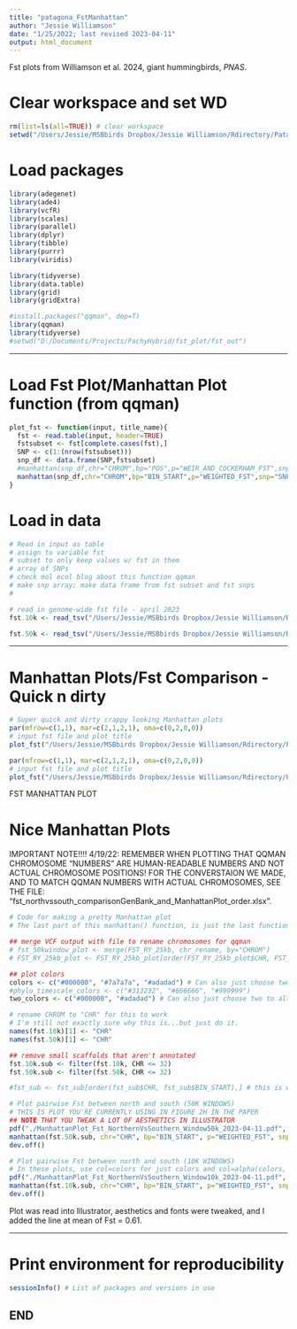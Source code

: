 ```yaml
---
title: "patagona_FstManhattan"
author: "Jessie Williamson"
date: "1/25/2022; last revised 2023-04-11"
output: html_document
---
```


Fst plots from Williamson et al. 2024, giant hummingbirds, *PNAS*. 

# Clear workspace and set WD
```R
rm(list=ls(all=TRUE)) # clear workspace 
setwd("/Users/Jessie/MSBbirds Dropbox/Jessie Williamson/Rdirectory/Patagona/Genomics")
```


# Load packages
```r
library(adegenet)
library(ade4)
library(vcfR)
library(scales)
library(parallel)
library(dplyr)
library(tibble)
library(purrr)
library(viridis)

library(tidyverse)
library(data.table)
library(grid)
library(gridExtra)

#install.packages("qqman", dep=T)
library(qqman)
library(tidyverse)
#setwd("D:/Documents/Projects/PachyHybrid/fst_plot/fst_out")
```

---

# Load Fst Plot/Manhattan Plot function (from qqman)
```r
plot_fst <- function(input, title_name){
  fst <- read.table(input, header=TRUE)
  fstsubset <- fst[complete.cases(fst),]
  SNP <- c(1:(nrow(fstsubset)))
  snp_df <- data.frame(SNP,fstsubset)
  #manhattan(snp_df,chr="CHROM",bp="POS",p="WEIR_AND_COCKERHAM_FST",snp="SNP",logp=FALSE, ylab="Weir and Cockerham Fst", main=title_name, xlim=c(0,80000000))
  manhattan(snp_df,chr="CHROM",bp="BIN_START",p="WEIGHTED_FST",snp="SNP",logp=FALSE, ylab="Weir and Cockerham Fst", main=title_name)
}
```


# Load in data 
```r
# Read in input as table
# assign to variable fst
# subset to only keep values w/ fst in them
# array of SNPs 
# check mol ecol blog about this function qqman
# make snp array; make data frame from fst subset and fst snps
# 

# read in genome-wide fst file - april 2023
fst.10k <- read_tsv("/Users/Jessie/MSBbirds Dropbox/Jessie Williamson/Rdirectory/Patagona/Genomics/windowed_fst/sample_list_northern_sample_list_southern_No279003_weir_window10k_2023-04-11.fst")

fst.50k <- read_tsv("/Users/Jessie/MSBbirds Dropbox/Jessie Williamson/Rdirectory/Patagona/Genomics/windowed_fst/sample_list_northern_sample_list_southern_No279003_weir_window50k_2023-04-11.fst")
```



-----

# Manhattan Plots/Fst Comparison - Quick n dirty 
```r
# Super quick and dirty crappy looking Manhattan plots
par(mfrow=c(1,1), mar=c(2,1,2,1), oma=c(0,2,0,0))
# input fst file and plot title
plot_fst("/Users/Jessie/MSBbirds Dropbox/Jessie Williamson/Rdirectory/Patagona/Genomics/windowed_fst/sample_list_northern_sample_list_southern_No279003_weir_window10k_2023-04-11.fst", "Northern vs. Southern")

par(mfrow=c(1,1), mar=c(2,1,2,1), oma=c(0,2,0,0))
# input fst file and plot title
plot_fst("/Users/Jessie/MSBbirds Dropbox/Jessie Williamson/Rdirectory/Patagona/Genomics/windowed_fst/sample_list_northern_sample_list_southern_No279003_weir_window50k_2023-04-11.fst", "Northern vs. Southern")
```



########### FST MANHATTAN PLOT ###########

# Nice Manhattan Plots 

IMPORTANT NOTE!!!! 4/19/22: REMEMBER WHEN PLOTTING THAT QQMAN CHROMOSOME "NUMBERS" ARE HUMAN-READABLE NUMBERS AND NOT ACTUAL CHROMOSOME POSITIONS! FOR THE CONVERSTAION WE MADE, AND TO MATCH QQMAN NUMBERS WITH ACTUAL  CHROMOSOMES, SEE THE FILE: "fst_northvssouth_comparisonGenBank_and_ManhattanPlot_order.xlsx". 
```r
# Code for making a pretty Manhattan plot
# The last part of this manhattan() function, is just the last function in qqman's thing above

## merge VCF output with file to rename chromosomes for qqman
# fst_50kwindow_plot <- merge(FST_RY_25kb, chr_rename, by="CHROM")
# FST_RY_25kb_plot <- FST_RY_25kb_plot[order(FST_RY_25kb_plot$CHR, FST_RY_25kb_plot$BIN_START),]

## plot colors
colors <- c("#000000", "#7a7a7a", "#adadad") # Can also just choose two to alternate between
#phylo_timescale_colors <- c("#313232", "#666666", "#999999") 
two_colors <- c("#000000", "#adadad") # Can also just choose two to alternate between

# rename CHROM to "CHR" for this to work
# I'm still not exactly sure why this is...but just do it. 
names(fst.10k)[1] <- "CHR"
names(fst.50k)[1] <- "CHR" 

## remove small scaffolds that aren't annotated 
fst.10k.sub <- filter(fst.10k, CHR <= 32)
fst.50k.sub <- filter(fst.50k, CHR <= 32)

#fst_sub <- fst_sub[order(fst_sub$CHR, fst_sub$BIN_START),] # this is what stepfanie did to reorder but it isn't working

# Plot pairwise Fst between north and south (50K WINDOWS)
# THIS IS PLOT YOU'RE CURRENTLY USING IN FIGURE 2H IN THE PAPER
## NOTE THAT YOU TWEAK A LOT OF AESTHETICS IN ILLUSTRATOR
pdf("./ManhattanPlot_Fst_NorthernVsSouthern_Window50k_2023-04-11.pdf", useDingbats=F, width=14, height=3.5)
manhattan(fst.50k.sub, chr="CHR", bp="BIN_START", p="WEIGHTED_FST", snp="N_VARIANTS", logp=FALSE, genomewideline=FALSE, ylab="FST", xlab="Chromosome", cex=0.3, col=two_colors) # main="Northern vs. Southern", (removed title for plotting)
dev.off()

# Plot pairwise Fst between north and south (10K WINDOWS)
# In these plots, use col=colors for just colors and col=alpha(colors, 0.5)) to adjust alpha
pdf("./ManhattanPlot_Fst_NorthernVsSouthern_Window10k_2023-04-11.pdf", useDingbats=F, width=14, height=3.5)
manhattan(fst.10k.sub, chr="CHR", bp="BIN_START", p="WEIGHTED_FST", snp="N_VARIANTS", logp=FALSE, genomewideline=FALSE, ylab="FST", xlab="Chromosome Position", cex=0.3, col=alpha(phylo_timescale_colors, 0.5)) # main="Northern vs. Southern", (removed title for plotting)
dev.off()
```

Plot was read into Illustrator, aesthetics and fonts were tweaked, and I added the line at mean of Fst = 0.61. 

---


# Print environment for reproducibility
```r
sessionInfo() # List of packages and versions in use 
```

###########

## END 
